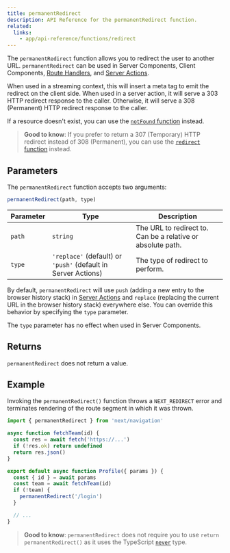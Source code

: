 ```yaml
---
title: permanentRedirect
description: API Reference for the permanentRedirect function.
related:
  links:
    - app/api-reference/functions/redirect
---
```


The `permanentRedirect` function allows you to redirect the user to another URL. `permanentRedirect` can be used in Server Components, Client Components, [Route Handlers](/docs/app/api-reference/file-conventions/route), and [Server Actions](/docs/app/getting-started/updating-data).

When used in a streaming context, this will insert a meta tag to emit the redirect on the client side. When used in a server action, it will serve a 303 HTTP redirect response to the caller. Otherwise, it will serve a 308 (Permanent) HTTP redirect response to the caller.

If a resource doesn't exist, you can use the [`notFound` function](/docs/app/api-reference/functions/not-found) instead.

> **Good to know**: If you prefer to return a 307 (Temporary) HTTP redirect instead of 308 (Permanent), you can use the [`redirect` function](/docs/app/api-reference/functions/redirect) instead.

## Parameters

The `permanentRedirect` function accepts two arguments:

```js
permanentRedirect(path, type)
```

| Parameter | Type                                                          | Description                                                 |
| --------- | ------------------------------------------------------------- | ----------------------------------------------------------- |
| `path`    | `string`                                                      | The URL to redirect to. Can be a relative or absolute path. |
| `type`    | `'replace'` (default) or `'push'` (default in Server Actions) | The type of redirect to perform.                            |

By default, `permanentRedirect` will use `push` (adding a new entry to the browser history stack) in [Server Actions](/docs/app/getting-started/updating-data) and `replace` (replacing the current URL in the browser history stack) everywhere else. You can override this behavior by specifying the `type` parameter.

The `type` parameter has no effect when used in Server Components.

## Returns

`permanentRedirect` does not return a value.

## Example

Invoking the `permanentRedirect()` function throws a `NEXT_REDIRECT` error and terminates rendering of the route segment in which it was thrown.

```jsx filename="app/team/[id]/page.js"
import { permanentRedirect } from 'next/navigation'

async function fetchTeam(id) {
  const res = await fetch('https://...')
  if (!res.ok) return undefined
  return res.json()
}

export default async function Profile({ params }) {
  const { id } = await params
  const team = await fetchTeam(id)
  if (!team) {
    permanentRedirect('/login')
  }

  // ...
}
```

> **Good to know**: `permanentRedirect` does not require you to use `return permanentRedirect()` as it uses the TypeScript [`never`](https://www.typescriptlang.org/docs/handbook/2/functions.html#never) type.
